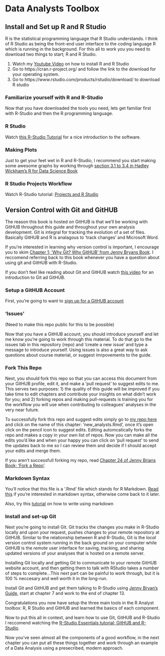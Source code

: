# Data Analysts Toolbox


## Install and Set up R and R Studio

R is the statistical programming language that R Studio understands. I think of R Studio as being the front-end user interface to the coding language R which is running in the background. For this all to work you you need to download two things to start; R and R Studio.

1) Watch my [Youtube Video](https://youtu.be/G3kaguwW8yc) on how to install R and R Studio
2) Go to https://cran.r-project.org/ and follow the link to the download for your operating system.
3) Go to https://www.rstudio.com/products/rstudio/download/ to download R studio

### Familiarize yourself with R and R-Studio

Now that you have downloaded the tools you need, lets get familiar first with R-Studio and then the R programming language.

### R Studio
Watch [this R-Studio Tutorial](https://www.rstudio.com/resources/webinars/rstudio-essentials-webinar-series-part-1/) for a nice introduction to the software.

### Making Plots
Just to get your feet wet in R and R-Studio, I recommend you
start making some awesome graphs by working through [section 3.1 to 3.4 in Hadley Wickham's R for Data Science Book](http://r4ds.had.co.nz/data-visualisation.html)

### R Studio Projects Workflow

Watch R-Studio tutorial: [Projects and R Studio](https://www.rstudio.com/resources/webinars/rstudio-essentials-webinar-series-managing-change-part-1/)

## Version Control with Git and GitHUB

The reason this book is hosted on GitHUB is that we'll be working with GitHUB throughout this guide and throughout your own analysis development. Git is integral for tracking the evolution of a set of files. Basically GitHUB and R is analagous to 'track changes' and Microsoft Word. 

If you're interested in learning why version control is important, I encourage you to skim [Chapter 1; 'Why Git? Why GitHUB' from Jenny Bryans Book](http://happygitwithr.com/big-picture.html#why-git). I reccomend referring back to this book whenever you have a question about using git and GitHUB with R-Studio. 

If you don't feel like reading about Git and GitHUB watch [this video](https://www.youtube.com/watch?v=FyfwLX4HAxM) for an introduction to Git ad GitHUB.

### Setup a GitHUB Account

First, you're going to want to [sign up for a GitHUB account](https://github.com)

### 'Issues' 

(Need to make this repo public for this to be possible)

Now that you have a GitHUB account, you should introduce yourself and let me know you're going to work through this material. To do that go to the issues tab in this repository (repo) and 'create a new issue' and type a message to introduce yourself. Using issues is also a great way to ask questions about course material, or suggest imrpovements to the guide.

### Fork This Repo

Next, you should fork this repo so that you can access this document from your GitHUB profile, edit it, and make a 'pull request' to suggest edits to me. This serves two purposes: 1) the quality of this guide will be improved if you take time to edit chapters and contribute your insights on what didn't work for you; and 2) forking repos and making pull-requests is training you for the workflow you will use when contributing to colleagues' analyses in the very near future. 

To successfully fork this repo and suggest edits simply go to [my repo here](https://github.com/Br-Johnson/Hakai-Data-Analyst) and click on the name of this chapter: 'new_analysts.Rmd', once it's open click on the pencil icon to suggest edits. Editing automcatically forks the repo and makes a copy in your own list of repos. Now you can make all the edits you'd like and when your happy you can click on 'pull request' to send the updates back to me so I can review them and decide if I should accept your edits and merge them.

If you  aren't successfull forking my repo, read [Chapter 24 of Jenny Brians Book; 'Fork a Repo'](http://happygitwithr.com/fork.html).

### Markdown Syntax
You'll notice that this file is a '.Rmd' file which stands for R  Markdown. [Read this](https://guides.github.com/features/mastering-markdown/) if you're interested in markdown syntax, otherwise come back to it later.

Also, try this [tutorial](http://commonmark.org/help/tutorial/) on how to write using markdown

### Install and set-up Git
Next you're going to install Git. Git tracks the changes you make in R-Studio locally and upon your request, pushes changes to your remote repository at GitHUB. Similar to the relationship between R and R-Studio, Git is the *local* version control system running in the back ground on your computer while GitHUB is the *remote* user interface for saving, tracking, and sharing updated versions of your analyses that is hosted on a remote server. 

Installing Git locally and getting Git to communicate to your remote GitHUB website account, and then getting them to talk with RStudio takes a number of steps to complete...This next part can be painful to work through, but it is 100 % neccesary and well worth it in the long-run.

Install Git and GitHUB and get them talking to R-Studio using [Jenny Bryan's Guide](http://happygitwithr.com/install-git.html), start at chapter 7 and work to the end of chapter 13.

Congratulations you now have setup the three main tools in the R Analyst toolbox: R, R Studio and GitHUB and learned the basics of each component. 

Now to put this all in context, and learn how to use Git, GitHUB and R-Studio I reccomend watching the [R-Studio Essentials tutorial; GitHUB and R-Studio](https://www.rstudio.com/resources/webinars/rstudio-essentials-webinar-series-managing-part-2/).

Now you've seen almost all the components of a good workflow, in the next chapter you can put all these things together and work through an example of a Data Analysis using a presecribed, modern approach.

